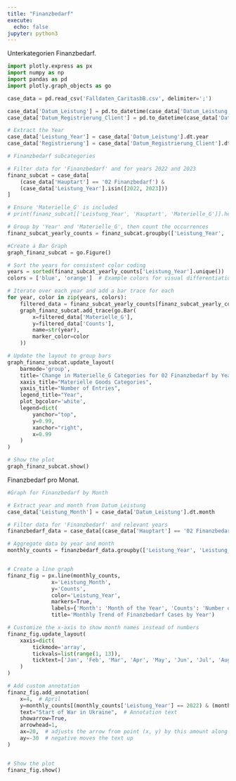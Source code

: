 ```yaml
---
title: "Finanzbedarf"
execute:
  echo: false
jupyter: python3
---
```


Unterkategorien Finanzbedarf.
```python
import plotly.express as px
import numpy as np
import pandas as pd
import plotly.graph_objects as go

case_data = pd.read_csv('Falldaten_CaritasbB.csv', delimiter=';')

case_data['Datum_Leistung'] = pd.to_datetime(case_data['Datum_Leistung'], errors='coerce')
case_data['Datum_Registrierung_Client'] = pd.to_datetime(case_data['Datum_Registrierung_Client'], errors='coerce')

# Extract the Year
case_data['Leistung_Year'] = case_data['Datum_Leistung'].dt.year
case_data['Registrierung'] = case_data['Datum_Registrierung_Client'].dt.year
```

```python
# Finanzbedarf subcategories

# Filter data for 'Finanzbedarf' and for years 2022 and 2023
finanz_subcat = case_data[
    (case_data['Hauptart'] == '02 Finanzbedarf') &
    (case_data['Leistung_Year'].isin([2022, 2023]))
]

# Ensure 'Materielle_G' is included
# print(finanz_subcat[['Leistung_Year', 'Hauptart', 'Materielle_G']].head())

# Group by 'Year' and 'Materielle_G', then count the occurrences
finanz_subcat_yearly_counts = finanz_subcat.groupby(['Leistung_Year', 'Materielle_G']).size().reset_index(name='Counts')

#Create a Bar Graph
graph_finanz_subcat = go.Figure()

# Sort the years for consistent color coding
years = sorted(finanz_subcat_yearly_counts['Leistung_Year'].unique())
colors = ['blue', 'orange']  # Example colors for visual differentiation

# Iterate over each year and add a bar trace for each
for year, color in zip(years, colors):
    filtered_data = finanz_subcat_yearly_counts[finanz_subcat_yearly_counts['Leistung_Year'] == year]
    graph_finanz_subcat.add_trace(go.Bar(
        x=filtered_data['Materielle_G'],
        y=filtered_data['Counts'],
        name=str(year),
        marker_color=color
    ))

# Update the layout to group bars
graph_finanz_subcat.update_layout(
    barmode='group',
    title='Change in Materielle_G Categories for 02 Finanzbedarf by Year',
    xaxis_title="Materielle Goods Categories",
    yaxis_title="Number of Entries",
    legend_title="Year",
    plot_bgcolor='white',
    legend=dict(
        yanchor="top",
        y=0.99,
        xanchor="right",
        x=0.99
    )
)

# Show the plot
graph_finanz_subcat.show()
```


Finanzbedarf pro Monat.
```python
#Graph for Finanzbedarf by Month

# Extract year and month from Datum_Leistung
case_data['Leistung_Month'] = case_data['Datum_Leistung'].dt.month

# Filter data for 'Finanzbedarf' and relevant years
finanzbedarf_data = case_data[(case_data['Hauptart'] == '02 Finanzbedarf') & (case_data['Leistung_Year'].isin([2022, 2023]))]

# Aggregate data by year and month
monthly_counts = finanzbedarf_data.groupby(['Leistung_Year', 'Leistung_Month']).size().reset_index(name='Counts')


# Create a line graph
finanz_fig = px.line(monthly_counts,
              x='Leistung_Month',
              y='Counts',
              color='Leistung_Year',
              markers=True,
              labels={'Month': 'Month of the Year', 'Counts': 'Number of Finanzbedarf Cases'},
              title='Monthly Trend of Finanzbedarf Cases by Year')

# Customize the x-axis to show month names instead of numbers
finanz_fig.update_layout(
    xaxis=dict(
        tickmode='array',
        tickvals=list(range(1, 13)),
        ticktext=['Jan', 'Feb', 'Mar', 'Apr', 'May', 'Jun', 'Jul', 'Aug', 'Sep', 'Oct', 'Nov', 'Dec']
    )
)

# Add custom annotation
finanz_fig.add_annotation(
    x=4,  # April
    y=monthly_counts[(monthly_counts['Leistung_Year'] == 2022) & (monthly_counts['Leistung_Month'] == 4)]['Counts'].values[0],
    text="Start of War in Ukraine",  # Annotation text
    showarrow=True,
    arrowhead=1,
    ax=20,  # adjusts the arrow from point (x, y) by this amount along x and y axis
    ay=-30  # negative moves the text up
)


# Show the plot
finanz_fig.show()
```
